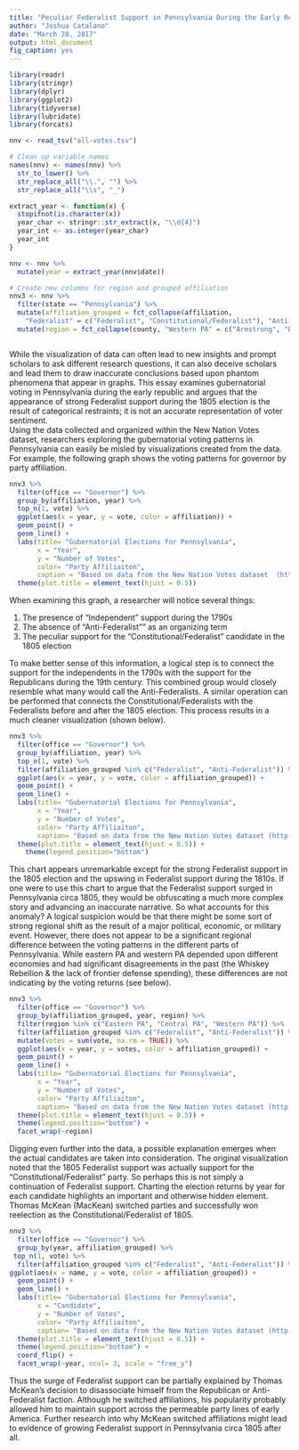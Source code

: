 ```yaml
---
title: "Peculiar Federalist Support in Pennsylvania During the Early Republic"
author: "Joshua Catalano"
date: "March 20, 2017"
output: html_document
fig_caption: yes
---
```


```r
library(readr)
library(stringr)
library(dplyr)
library(ggplot2)
library(tidyverse)
library(lubridate)
library(forcats)
```
```r
nnv <- read_tsv("all-votes.tsv")

# Clean up variable names
names(nnv) <- names(nnv) %>% 
  str_to_lower() %>% 
  str_replace_all("\\.", "") %>% 
  str_replace_all("\\s", "_")

extract_year <- function(x) {
  stopifnot(is.character(x)) 
  year_char <- stringr::str_extract(x, "\\d{4}") 
  year_int <- as.integer(year_char)
  year_int
}

nnv <- nnv %>%
  mutate(year = extract_year(nnv$date))

# Create new columns for region and grouped affiliation
nnv3 <- nnv %>%
  filter(state == "Pennsylvania") %>%
  mutate(affiliation_grouped = fct_collapse(affiliation, 
    "Federalist" = c("Federalist", "Constitutional/Federalist"), "Anti-Federalist" = c("Republican", "Independent"))) %>% 
  mutate(region = fct_collapse(county, "Western PA" = c("Armstrong", "Beaver", "Butler","Crawford", "Erie", "Jefferson", "Indiana", "Westmoreland", "Westmoreland and Indiana", "Mercer", "Allegheny", "Washington", "Fayette", "Greene", "Somerset", "Venango"), "Eastern PA" = c("Bucks", "Berks", "Chester", "Columbia", "Dauphin", "Delaware", "Franklin", "Lancaster", "Luzerne", "Montgomery", "Northampton", "Pike", "Philadelphia", "Northumberland","Susquehanna",  "Wayne", "York"),  "Central PA" = c("Adams", "Bradford", "Cambria", "Centre", "Clearfield", "Lebanon", "Lehigh", "Lycoming", "McKean", "Warren", "Tioga", "Union", "Schuylkill", "Perry", "Franklin", "Bedford", "Huntingdon", "Cumberland", "Mifflin")))



```


While the visualization of data can often lead to new insights and prompt scholars to ask different research questions, it can also deceive scholars and lead them to draw inaccurate conclusions based upon phantom phenomena that appear in graphs. This essay examines gubernatorial voting in Pennsylvania during the early republic and argues that the appearance of strong Federalist support during the 1805 election is the result of categorical restraints; it is not an accurate representation of voter sentiment.  
Using the data collected and organized within the New Nation Votes dataset, researchers exploring the gubernatorial voting patterns in Pennsylvania can easily be misled by visualizations created from the data. For example, the following graph shows the voting patterns for governor by party affiliation.

```r
nnv3 %>%
  filter(office == "Governor") %>%
  group_by(affiliation, year) %>%
  top_n(1, vote) %>%
  ggplot(aes(x = year, y = vote, color = affiliation)) +
  geom_point() +
  geom_line() +
  labs(title= "Gubernatorial Elections for Pennsylvania",
       x = "Year",
       y = "Number of Votes",
       color= "Party Affiliaiton",
       caption = "Based on data from the New Nation Votes dataset  (http://elections.lib.tufts.edu/)") +
  theme(plot.title = element_text(hjust = 0.5)) 
```

When examining this graph, a researcher will notice several things: 

1. The presence of “Independent” support during the 1790s
2. The absence of "Anti-Federalist"" as an organizing term
3. The peculiar support for the "Constitutional/Federalist" candidate in the 1805 election

To make better sense of this information, a logical step is to connect the support for the independents in the 1790s with the support for the Republicans during the 19th century. This combined group would closely resemble what many would call the Anti-Federalists. A similar operation can be performed that connects the Constitutional/Federalists with the Federalists before and after the 1805 election. This process results in a much cleaner visualization (shown below). 

```r
nnv3 %>%
  filter(office == "Governor") %>%
  group_by(affiliation, year) %>%
  top_n(1, vote) %>%
  filter(affiliation_grouped %in% c("Federalist", "Anti-Federalist")) %>%
  ggplot(aes(x = year, y = vote, color = affiliation_grouped)) +
  geom_point() +
  geom_line() +
  labs(title= "Gubernatorial Elections for Pennsylvania",
       x = "Year",
       y = "Number of Votes",
       color= "Party Affiliaiton", 
       caption= "Based on data from the New Nation Votes dataset (http://elections.lib.tufts.edu/)") +
  theme(plot.title = element_text(hjust = 0.5)) +
    theme(legend.position="bottom")
```


This chart appears unremarkable except for the strong Federalist support in the 1805 election and the upswing in Federalist support during the 1810s. If one were to use this chart to argue that the Federalist support surged in Pennsylvania circa 1805, they would be obfuscating a much more complex story and advancing an inaccurate narrative. So what accounts for this anomaly? 
A logical suspicion would be that there might be some sort of strong regional shift as the result of a major political, economic, or military event. However, there does not appear to be a significant regional difference between the voting patterns in the different parts of Pennsylvania. While eastern PA and western PA depended upon different economies and had significant disagreements in the past (the Whiskey Rebellion & the lack of frontier defense spending), these differences are not indicating by the voting returns (see below).

```r
nnv3 %>%
  filter(office == "Governor") %>%
  group_by(affiliation_grouped, year, region) %>%
  filter(region %in% c("Eastern PA", "Central PA", "Western PA")) %>%
  filter(affiliation_grouped %in% c("Federalist", "Anti-Federalist")) %>%
  mutate(votes = sum(vote, na.rm = TRUE)) %>%
  ggplot(aes(x = year, y = votes, color = affiliation_grouped)) +
  geom_point() +
  geom_line() +
  labs(title= "Gubernatorial Elections for Pennsylvania",
       x = "Year",
       y = "Number of Votes",
       color= "Party Affiliaiton",
       caption= "Based on data from the New Nation Votes dataset (http://elections.lib.tufts.edu/)") +
  theme(plot.title = element_text(hjust = 0.5)) +
  theme(legend.position="bottom") +
  facet_wrap(~region)
```

Digging even further into the data, a possible explanation emerges when the actual candidates are taken into consideration. The original visualization noted that the 1805 Federalist support was actually support for the “Constitutional/Federalist” party. So perhaps this is not simply a continuation of Federalist support. Charting the election returns by year for each candidate highlights an important and otherwise hidden element. Thomas McKean (MacKean) switched parties and successfully won reelection as the Constitutional/Federalist of 1805. 

```r
nnv3 %>% 
  filter(office == "Governor") %>%
  group_by(year, affiliation_grouped) %>%
 top_n(1, vote) %>%
  filter(affiliation_grouped %in% c("Federalist", "Anti-Federalist")) %>%
ggplot(aes(x = name, y = vote, color = affiliation_grouped)) +
  geom_point() +
  geom_line() +
  labs(title= "Gubernatorial Elections for Pennsylvania",
       x = "Candidate",
       y = "Number of Votes",
       color= "Party Affiliaiton",
       caption= "Based on data from the New Nation Votes dataset (http://elections.lib.tufts.edu/)") +
  theme(plot.title = element_text(hjust = 0.5)) +
  theme(legend.position="bottom") +
  coord_flip() +
  facet_wrap(~year, ncol= 3, scale = "free_y")
```

Thus the surge of Federalist support can be partially explained by Thomas McKean’s decision to disassociate himself from the Republican or Anti-Federalist faction. Although he switched affiliations, his popularity probably allowed him to maintain support across the permeable party lines of early America.  Further research into why McKean switched affiliations might lead to evidence of growing Federalist support in Pennsylvania circa 1805 after all.
